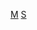 {{Catnav|頁面分類|社会科学|社会学}}
{{Catnav|頁面分類|跨學科領域|方法論|社會科學方法論}}

[[Category:社会学|M]]
[[Category:社會科學方法論|S]]